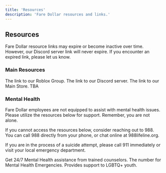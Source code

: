 ```yaml
---
title: 'Resources'
description: 'Fare Dollar resources and links.'
---
```


## Resources

<Note>Fare Dollar resource links may expire or become inactive over time. However, our Discord server link will never expire. If you encounter an expired link, please let us know.</Note>

### Main Resources

<CardGroup cols={2}>
<Card title="Roblox Group" icon="link" href="https://www.roblox.com/groups/16093150/Fare-Dollar">
  The link to our Roblox Group.
</Card>
<Card title="Discord Server" icon="discord" href="https://discord.gg/faredollar">
  The link to our Discord server.
</Card>
<Card title="Monument Drive Store" icon="link" href="https://www.roblox.com/games/13072230801/Fare-Dollar-Monument-Drive-Store">
  The link to our Main Store.
</Card>
<Card title="TBA" icon="link" href="/guides/welcome">
  TBA
</Card>
</CardGroup>

### Mental Health

<Note>Fare Dollar employees are not equipped to assist with mental health issues. Please utilize the resources below for support. Remember, you are not alone.</Note>

<Tip>If you cannot access the resources below, consider reaching out to 988. You can call 988 directly from your phone, or chat online at 988lifeline.org.</Tip>

<Warning>If you are in the process of a suicide attempt, please call 911 immediately or visit your local emergency department.</Warning>

<CardGroup cols={2}>
<Card title="988" icon="handshake-angle" href="https://988lifeline.org">
  Get 24/7 Mental Health assistance from trained counselors. The number for Mental Health Emergencies.
</Card>
<Card title="The Trevor Project" icon="rainbow" href="https://www.thetrevorproject.org">
  Provides support to LGBTQ+ youth.
</Card>
</CardGroup>